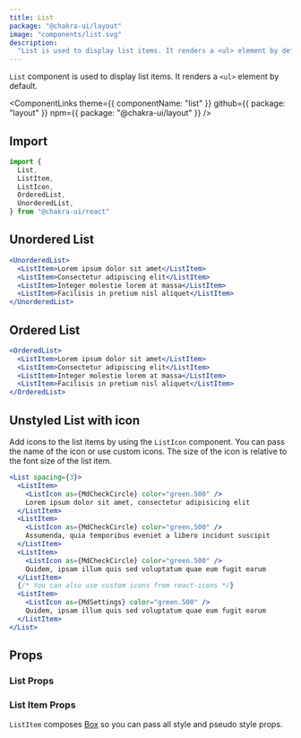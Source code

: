 ```yaml
---
title: List
package: "@chakra-ui/layout"
image: "components/list.svg"
description:
  "List is used to display list items. It renders a <ul> element by default"
---
```


`List` component is used to display list items. It renders a `<ul>` element by
default.

<ComponentLinks
  theme={{ componentName: "list" }}
  github={{ package: "layout" }}
  npm={{ package: "@chakra-ui/layout" }}
/>

<carbon-ad></carbon-ad>

## Import

```js
import {
  List,
  ListItem,
  ListIcon,
  OrderedList,
  UnorderedList,
} from "@chakra-ui/react"
```

## Unordered List

```jsx
<UnorderedList>
  <ListItem>Lorem ipsum dolor sit amet</ListItem>
  <ListItem>Consectetur adipiscing elit</ListItem>
  <ListItem>Integer molestie lorem at massa</ListItem>
  <ListItem>Facilisis in pretium nisl aliquet</ListItem>
</UnorderedList>
```

## Ordered List

```jsx
<OrderedList>
  <ListItem>Lorem ipsum dolor sit amet</ListItem>
  <ListItem>Consectetur adipiscing elit</ListItem>
  <ListItem>Integer molestie lorem at massa</ListItem>
  <ListItem>Facilisis in pretium nisl aliquet</ListItem>
</OrderedList>
```

## Unstyled List with icon

Add icons to the list items by using the `ListIcon` component. You can pass the
name of the icon or use custom icons. The size of the icon is relative to the
font size of the list item.

```jsx
<List spacing={3}>
  <ListItem>
    <ListIcon as={MdCheckCircle} color="green.500" />
    Lorem ipsum dolor sit amet, consectetur adipisicing elit
  </ListItem>
  <ListItem>
    <ListIcon as={MdCheckCircle} color="green.500" />
    Assumenda, quia temporibus eveniet a libero incidunt suscipit
  </ListItem>
  <ListItem>
    <ListIcon as={MdCheckCircle} color="green.500" />
    Quidem, ipsam illum quis sed voluptatum quae eum fugit earum
  </ListItem>
  {/* You can also use custom icons from react-icons */}
  <ListItem>
    <ListIcon as={MdSettings} color="green.500" />
    Quidem, ipsam illum quis sed voluptatum quae eum fugit earum
  </ListItem>
</List>
```

## Props

### List Props

<PropsTable of="List" />

### List Item Props

`ListItem` composes [Box](/docs/layout/box) so you can pass all style and pseudo
style props.
